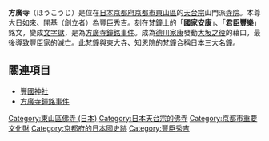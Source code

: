 {{Otheruses|subject=[[日本|日本]][[京都府|京都府]][[京都市|京都市]]的寺廟|other=同名建築|方廣寺}}
{{日本寺院
| name = 方廣寺
| img = File:Hokoji Kyoto01bs1920.jpg
| img_capt = 佛殿（本堂）
| image_width = 260
| nihongo = 方広寺
| hiragana = ほうこうじ
| romaji = Hōkō-ji
| location = [[京都府|京都府]][[京都市|京都市]][[東山區_(日本)|東山區]]<br>大和大路通七条上ル茶屋町527-2
| sangou = 
| section = 
| god = [[大日如來|大日如來]]
| found_year = [[文祿|文祿]]4年（1595年）
| founder = [[豐臣秀吉|豐臣秀吉]]（開基）
| official_name = 
| alias = 
| struct = 
| title = 
| cultural_collection = 梵鐘（重要文化財）<br>石塁・石塔（史跡）
}}
'''方廣寺'''（ほうこうじ）是位在[[日本|日本]][[京都府|京都府]][[京都市|京都市]][[東山區_(日本)|東山區]]的[[天台宗|天台宗]]山門派[[寺院|寺院]]。本尊[[大日如來|大日如來]]、開基（創立者）為[[豐臣秀吉|豐臣秀吉]]。刻在梵鐘上的「'''國家安康'''」、「'''君臣豐樂'''」銘文，變成[[文字獄|文字獄]]，是為[[方廣寺鐘銘事件|方廣寺鐘銘事件]]。成為[[德川家康|德川家康]]發動[[大坂之役|大坂之役]]的藉口，最後導致[[豐臣家|豐臣家]]的滅亡。此梵鐘與[[東大寺|東大寺]]、[[知恩院|知恩院]]的梵鐘合稱日本三大名鐘。

== 關連項目 ==
*[[豐國神社|豐國神社]]
*[[方廣寺鐘銘事件|方廣寺鐘銘事件]]

{{Authority control}}
{{japan-stub}}
{{DEFAULTSORT:Hokoji}}
[[Category:東山區佛寺_(日本)|Category:東山區佛寺 (日本)]]
[[Category:日本天台宗的佛寺|Category:日本天台宗的佛寺]]
[[Category:京都市重要文化財|Category:京都市重要文化財]]
[[Category:京都府的日本國史跡|Category:京都府的日本國史跡]]
[[Category:豐臣秀吉|Category:豐臣秀吉]]